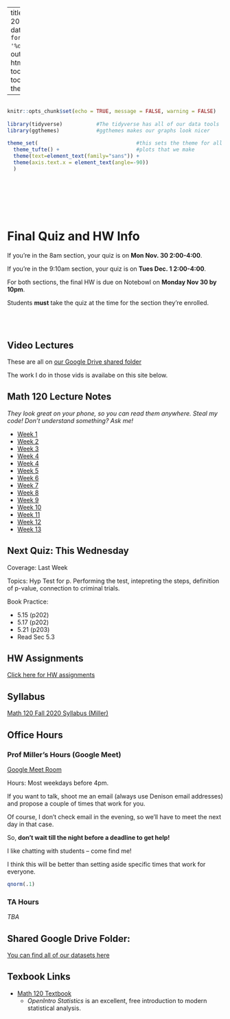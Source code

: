 
---
title: "Math 120 Fall 2020 Homepage"
date: "Updated: `r format(Sys.time(), '%d %B, %Y')`"
output: 
  html_document:
    toc: false
    toc_depth: 3
    theme: yeti

      
  
---

```r

                                                                          #
knitr::opts_chunk$set(echo = TRUE, message = FALSE, warning = FALSE)      #
                                                                          #
library(tidyverse)           #The tidyverse has all of our data tools     #
library(ggthemes)            #ggthemes makes our graphs look nicer        #
                                                                          # 
theme_set(                                #this sets the theme for all    #
  theme_tufte() +                         #plots that we make             #
  theme(text=element_text(family="sans")) + 
  theme(axis.text.x = element_text(angle=-90))                            #
  )                                                                       #
                                                                          #
                                                                          #
                                                                          #

```
<br><br>

# **Final Quiz and HW Info**

If you're in the 8am section, your quiz is on  **Mon Nov. 30 2:00-4:00**.

If you're in the 9:10am section, your quiz is on **Tues Dec. 1 2:00-4:00**.

For both sections, the final HW is due on Notebowl on **Monday Nov 30 by 10pm**.

Students **must** take the quiz at the time for the section they're enrolled.

<br><br>


## Video Lectures

These are all on [our Google Drive shared folder](https://drive.google.com/drive/folders/1DUJNs5i-88NPDnLlGW04BCl0NkWm700S?usp=sharing)

The work I do in those vids is availabe on this site below.  



## Math 120 Lecture Notes
*They look great on your phone, so you can read them anywhere.  Steal my code!  Don't understand something?  Ask me!*

- [Week 1](https://millera2.github.io/Math-120/Math-120-Lec-1.html)
- [Week 2](https://millera2.github.io/Math-120/Math-120-Lec-2.html)
- [Week 3](https://millera2.github.io/Math-120/Math-120-Lec-3.html)
- [Week 4](https://millera2.github.io/Math-120/Math-120-Lec-4.html)
- [Week 4](https://millera2.github.io/Math-120/Math-120-Lec-4.html)
- [Week 5](https://millera2.github.io/Math-120/Math-120-Lec-5.html)
- [Week 6](https://millera2.github.io/Math-120/Math-120-Lec-6.html)
- [Week 7](https://millera2.github.io/Math-120/Math-120-Lec-7.html)
- [Week 8](https://millera2.github.io/Math-120/Math-120-Lec-8.html)
- [Week 9](https://millera2.github.io/Math-120/Math-120-Lec-9.html)
- [Week 10](https://millera2.github.io/Math-120/Math-120-Lec-10.html)
- [Week 11](https://millera2.github.io/Math-120/Math-120-Lec-11.html)
- [Week 12](https://millera2.github.io/Math-120/Math-120-Lec-12.html)
- [Week 13](https://millera2.github.io/Math-120/Math-120-Lec-13.html)


## Next Quiz: This Wednesday

Coverage:  Last Week

Topics:  Hyp Test for p.  Performing the test, intepreting the steps, definition of p-value, connection to criminal trials.

Book Practice:

- 5.15 (p202)
- 5.17 (p202)
- 5.21 (p203)
- Read Sec 5.3

## HW Assignments

[Click here for HW assignments](https://millera2.github.io/Math-120/HW.html)



## Syllabus

[Math 120 Fall 2020 Syllabus (Miller)](https://millera2.github.io/Math-120/Math-120-Fall2020-Miller.pdf)

## Office Hours 

### Prof Miller's Hours (Google Meet)

[Google Meet Room](https://meet.google.com/wtr-funk-wph)

Hours: Most weekdays before 4pm.

If you want to talk, shoot me an email (always use Denison email addresses) and propose a couple of times that work for you.

Of course, I don't check email in the evening, so we'll have to meet the next day in that case.

So, **don't wait till the night before a deadline to get help!**  

I like chatting with students -- come find me!

I think this will be better than setting aside specific times that work for everyone.

```r
qnorm(.1)
```



### TA Hours

*TBA*




## Shared Google Drive Folder:

[You can find all of our datasets here](https://drive.google.com/drive/folders/1tJFLMDFflBiXDHidWoTZU0SjzVi_z3zW?usp=sharing)




## Texbook Links

- [Math 120 Textbook](https://www.openintro.org/stat/textbook.php?stat_book=os)
  - *OpenIntro Statistics* is an excellent, free introduction to modern statistical analysis.
  

